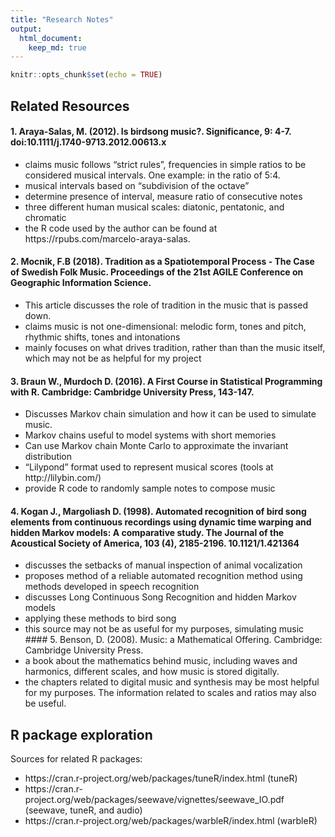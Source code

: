 ```yaml
---
title: "Research Notes"
output:
  html_document:
    keep_md: true
---
```


```r
knitr::opts_chunk$set(echo = TRUE)
```

## Related Resources
 
#### 1. Araya-Salas, M. (2012). Is birdsong music?. Significance, 9: 4-7. doi:10.1111/j.1740-9713.2012.00613.x

- claims music follows "strict rules", frequencies in simple ratios to be considered musical intervals. One example: in the ratio of 5:4.
- musical intervals based on "subdivision of the octave"
- determine presence of interval, measure ratio of consecutive notes
- three different human musical scales: diatonic, pentatonic, and chromatic
- the R code used by the author can be found at https://rpubs.com/marcelo-araya-salas.

#### 2. Mocnik, F.B (2018). Tradition as a Spatiotemporal Process - The Case of Swedish Folk Music. Proceedings of the 21st AGILE Conference on Geographic Information Science.

- This article discusses the role of tradition in the music that is passed down. 
- claims music is not one-dimensional: melodic form, tones and pitch, rhythmic shifts, tones and intonations
- mainly focuses on what drives tradition, rather than than the music itself, which may not be as helpful for my project

#### 3. Braun W., Murdoch D. (2016). A First Course in Statistical Programming with R. Cambridge: Cambridge University Press, 143-147.
- Discusses Markov chain simulation and how it can be used to simulate music.
- Markov chains useful to model systems with short memories
- Can use Markov chain Monte Carlo to approximate the invariant distribution
- "Lilypond" format used to represent musical scores (tools at http://lilybin.com/)
- provide R code to randomly sample notes to compose music

#### 4. Kogan J., Margoliash D. (1998). Automated recognition of bird song elements from continuous recordings using dynamic time warping and hidden Markov models: A comparative study. The Journal of the Acoustical Society of America, 103 (4), 2185-2196. 10.1121/1.421364

- discusses the setbacks of manual inspection of animal vocalization
- proposes method of a reliable automated recognition method using methods developed in speech recognition
- discusses Long Continuous Song Recognition and hidden Markov models
- applying these methods to bird song
- this source may not be as useful for my purposes, simulating music
#### 5. Benson, D. (2008). Music: a Mathematical Offering. Cambridge: Cambridge University Press.
- a book about the mathematics behind music, including waves and harmonics, different scales, and how music is stored digitally.
- the chapters related to digital music and synthesis may be most helpful for my purposes. The information related to scales and ratios may also be useful.

## R package exploration

Sources for related R packages:

- https://cran.r-project.org/web/packages/tuneR/index.html (tuneR)
- https://cran.r-project.org/web/packages/seewave/vignettes/seewave_IO.pdf (seewave, tuneR, and audio)
- https://cran.r-project.org/web/packages/warbleR/index.html (warbleR)

